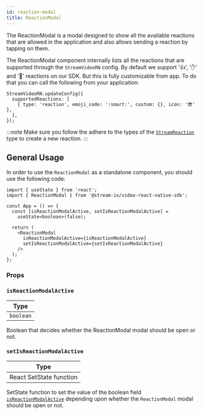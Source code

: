 ```yaml
---
id: reaction-modal
title: ReactionModal
---
```


The ReactionModal is a modal designed to show all the available reactions that are allowed in the application and also allows sending a reaction by tapping on them.

The ReactionModal component internally lists all the reactions that are supported through the `StreamVideoRN` config. By default we support '👍', '✋' and '🎉' reactions on our SDK. But this is fully customizable from app. To do that you can call the following from your application:

```tsx
StreamVideoRN.updateConfig({
  supportedReactions: [
    { type: 'reaction', emoji_code: ':smart:', custom: {}, icon: '😎' },
  ],
});
```

:::note
Make sure you follow the adhere to the types of the [`StreamReaction`](https://github.com/GetStream/stream-video-js/blob/main/packages/react-native-sdk/src/utils/StreamVideoRN/types.ts#L4) type to create a new reaction.
:::

## General Usage

In order to use the `ReactionModal` as a standalone component, you should use the following code:

```tsx
import { useState } from 'react';
import { ReactionModal } from '@stream-io/video-react-native-sdk';

const App = () => {
  const [isReactionModalActive, setIsReactionModalActive] =
    useState<boolean>(false);

  return (
    <ReactionModal
      isReactionModalActive={isReactionModalActive}
      setIsReactionModalActive={setIsReactionModalActive}
    />
  );
};
```

### Props

### `isReactionModalActive`

| Type      |
| --------- |
| `boolean` |

Boolean that decides whether the ReactionModal modal should be open or not.

### `setIsReactionModalActive`

| Type                    |
| ----------------------- |
| React SetState function |

SetState function to set the value of the boolean field [`isReactionModalActive`](#isreactionmodalactive) depending upon whether the `ReactionModal` modal should be open or not.
